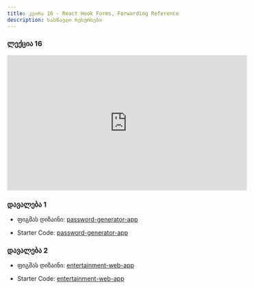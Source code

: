 ```yaml
---
title: კვირა 16 - React Hook Forms, Forwarding Reference
description: სასწავლო რესურსები
---
```


### ლექცია 16
<iframe width="560" height="315"  src="https://www.youtube.com/watch?v=LkZXfqv37M4&ab_channel=BitCamp" title="YouTube video player" frameborder="0" allow="accelerometer; autoplay; clipboard-write; encrypted-media; gyroscope; picture-in-picture; web-share" allowfullscreen></iframe>

### დავალება 1

- ფიგმას დიზაინი: [password-generator-app](https://www.figma.com/file/7h3sinSGIkJ4YSPJdfwedi/password-generator-app?type=design&node-id=0-229&mode=design)

- Starter Code: [password-generator-app](/zip-files/password-generator-app.zip)

### დავალება 2

- ფიგმას დიზაინი: [entertainment-web-app](https://www.figma.com/file/QUmtq9p2AePwwK746NEM8s/entertainment-web-app?type=design&node-id=0-1&mode=design)

- Starter Code: [entertainment-web-app](/zip-files/entertainment-web-app.zip)